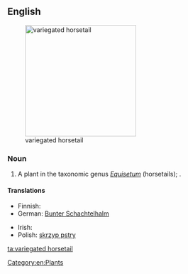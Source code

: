 ==English==
{{wikipedia|Equisetum variegatum}}
[[File:Equisetum_variegatum_ENBLA03.jpeg|thumb|250px|variegated horsetail]]

===Noun===
{{en-noun|head=[[variegated]] [[horsetail]]}}

# A plant in the taxonomic genus ''[[Equisetum]]'' (horsetails); {{taxlink|Equisetum variegatum|species}}.

====Translations====
{{trans-top|plant}}
* Finnish: {{t|fi|kirjokorte}}
* German: [[Bunter Schachtelhalm]] {{m}}
{{trans-mid}}
* Irish: {{t|ga|scuab eich bhreac|f}}
* Polish: [[skrzyp pstry]] {{m}}
{{trans-bottom}}

[[Category:en:Plants]]

[[ta:variegated horsetail]]